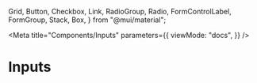   Grid,
  Button,
  Checkbox,
  Link,
  RadioGroup,
  Radio,
  FormControlLabel,
  FormGroup,
  Stack,
  Box,
} from "@mui/material";

<Meta
  title="Components/Inputs"
  parameters={{
    viewMode: "docs",
  }}
/>

# Inputs

<Story name="Inputs" args={{}}>
  <BrowserRouter>
    <Stack spacing={2} direction="column">
      <Box>
        <Stack spacing={2} direction="row">
          <TextField id="outlined-basic" label="Outlined" variant="outlined" />
          <TextField id="filled-basic" label="Filled" variant="filled" />
          <TextField id="standard-basic" label="Standard" variant="standard" />
        </Stack>
      </Box>
      <Box>
        <Stack spacing={2} direction="row">
          <TextField
            id="outlined-error"
            label="Outlined"
            variant="outlined"
            error
            helperText="Incorrect entry."
          />
          <TextField
            id="filled-error"
            label="Filled"
            variant="filled"
            error
            helperText="Incorrect entry."
          />
          <TextField
            id="standard-error"
            label="Standard"
            variant="standard"
            error
            helperText="Incorrect entry."
          />
        </Stack>
      </Box>
    </Stack>
  </BrowserRouter>
</Story>
